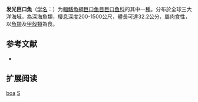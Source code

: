 {{Speciesbox
| name = 发光巨口魚
| status = NE
| status_system = IUCN3.1
| image = Stomias boa boa Gervais.jpg
| genus = Stomias
| species = boa
| authority = [[Risso|Risso]], 1810
| synonyms = *''Esox boa''<br /><small>Risso, 1810</small>
*''Stomias atlanticus''<br /><small>Pappenheim, 1914</small>
*''Stomias barbatus''<br /><small>Cuvier, 1829</small>
*''Stomias boa''<br /><small>Risso, 1810</small>
*''Stomias bonapartei''<br /><small>Fowler, 1912</small>
}}

'''发光巨口魚'''（[[学名|学名]]：{{lang|la|''Stomias boa boa''}}）为[[輻鰭魚綱|輻鰭魚綱]][[巨口鱼目|巨口鱼目]][[巨口鱼科|巨口鱼科]]的其中一[[種|種]]。分布於全球三大洋海域，為深海魚類，棲息深度200-1500公尺，體長可達32.2公分，屬肉食性，以[[魚類|魚類]]及[[甲殼類|甲殼類]]為食。

== 参考文献 ==
{{refbegin}}
*{{FishBase_species|genus=Stomias|species=boa boa|year=2012|month=2}}
{{refend}}

== 扩展阅读 ==
{{refbegin}}
{{wikispecies-inline|Stomias boa boa|发光巨口魚}}
{{refend}}
{{Taxonbar|from=Q3753776}}

[[Category:巨口鱼属|boa]]
[[Category:1810年描述的鱼类|S]]